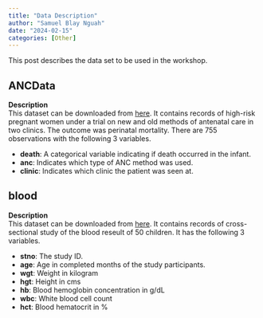 ```yaml
---
title: "Data Description"
author: "Samuel Blay Nguah"
date: "2024-02-15"
categories: [Other]
---
```


This post describes the data set to be used in the workshop.

## ANCData

**Description**  
This dataset can be downloaded from [here](ANCData.xls). It contains records of high-risk pregnant women under a trial on new and old methods of antenatal care in two clinics. The outcome was perinatal mortality. There are 755 observations with the following 3 variables.

-   **death**: A categorical variable indicating if death occurred in the infant.
-   **anc**: Indicates which type of ANC method was used.
-   **clinic**: Indicates which clinic the patient was seen at.

## blood

**Description**  
This dataset can be downloaded from [here](blood.xlsx). It contains records of  cross-sectional study of the blood reseult of 50 children. It has the following 3 variables.

-   **stno**: The study ID.
-   **age**: Age in completed months of the study participants.
-   **wgt**: Weight in kilogram
-   **hgt**: Height in cms
-   **hb**: Blood hemoglobin concentration in g/dL
-   **wbc**: White blood cell count
-   **hct**: Blood hematocrit in %




